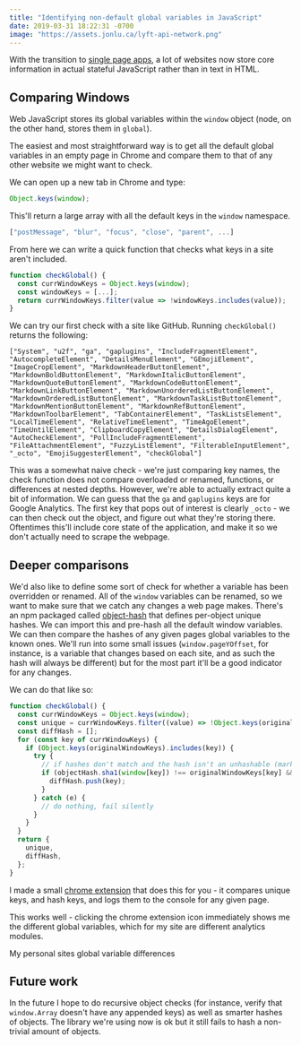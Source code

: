 ```yaml
---
title: "Identifying non-default global variables in JavaScript"
date: 2019-03-31 18:22:31 -0700
image: "https://assets.jonlu.ca/lyft-api-network.png"
---
```


With the transition to [single page apps](https://en.wikipedia.org/wiki/Single-page_application), a lot of websites now store core information in actual stateful JavaScript rather than in text in HTML.

## Comparing Windows

Web JavaScript stores its global variables within the `window` object (node, on the other hand, stores them in `global`).

The easiest and most straightforward way is to get all the default global variables in an empty page in Chrome and compare them to that of any other website we might want to check.

We can open up a new tab in Chrome and type:

```js
Object.keys(window);
```

This'll return a large array with all the default keys in the `window` namespace.

```js
["postMessage", "blur", "focus", "close", "parent", ...]
```

From here we can write a quick function that checks what keys in a site aren't included.

```js
function checkGlobal() {
  const currWindowKeys = Object.keys(window);
  const windowKeys = [...];
  return currWindowKeys.filter(value => !windowKeys.includes(value));
}
```

We can try our first check with a site like GitHub. Running `checkGlobal()` returns the following:

```
["System", "u2f", "ga", "gaplugins", "IncludeFragmentElement", "AutocompleteElement", "DetailsMenuElement", "GEmojiElement", "ImageCropElement", "MarkdownHeaderButtonElement", "MarkdownBoldButtonElement", "MarkdownItalicButtonElement", "MarkdownQuoteButtonElement", "MarkdownCodeButtonElement", "MarkdownLinkButtonElement", "MarkdownUnorderedListButtonElement", "MarkdownOrderedListButtonElement", "MarkdownTaskListButtonElement", "MarkdownMentionButtonElement", "MarkdownRefButtonElement", "MarkdownToolbarElement", "TabContainerElement", "TaskListsElement", "LocalTimeElement", "RelativeTimeElement", "TimeAgoElement", "TimeUntilElement", "ClipboardCopyElement", "DetailsDialogElement", "AutoCheckElement", "PollIncludeFragmentElement", "FileAttachmentElement", "FuzzyListElement", "FilterableInputElement", "_octo", "EmojiSuggesterElement", "checkGlobal"]
```

This was a somewhat naive check - we're just comparing key names, the check function does not compare overloaded or renamed, functions, or differences at nested depths. However, we're able to actually extract quite a bit of information. We can guess that the `ga` and `gaplugins` keys are for Google Analytics. The first key that pops out of interest is clearly `_octo` - we can then check out the object, and figure out what they're storing there. Oftentimes this'll include core state of the application, and make it so we don't actually need to scrape the webpage.

## Deeper comparisons

We'd also like to define some sort of check for whether a variable has been overridden or renamed. All of the `window` variables can be renamed, so we want to make sure that we catch any changes a web page makes. There's an npm packaged called [object-hash](https://www.npmjs.com/package/object-hash) that defines per-object unique hashes. We can import this and pre-hash all the default window variables. We can then compare the hashes of any given pages global variables to the known ones. We'll run into some small issues (`window.pageYOffset`, for instance, is a variable that changes based on each site, and as such the hash will always be different) but for the most part it'll be a good indicator for any changes.

We can do that like so:

```js
function checkGlobal() {
  const currWindowKeys = Object.keys(window);
  const unique = currWindowKeys.filter((value) => !Object.keys(originalWindowKeys).includes(value));
  const diffHash = [];
  for (const key of currWindowKeys) {
    if (Object.keys(originalWindowKeys).includes(key)) {
      try {
        // if hashes don't match and the hash isn't an unhashable (marked with _ above)
        if (objectHash.sha1(window[key]) !== originalWindowKeys[key] && originalWindowKeys[key] !== "_") {
          diffHash.push(key);
        }
      } catch (e) {
        // do nothing, fail silently
      }
    }
  }
  return {
    unique,
    diffHash,
  };
}
```

I made a small [chrome extension](https://github.com/jonluca/Window-Differ) that does this for you - it compares unique keys, and hash keys, and logs them to the console for any given page.

This works well - clicking the chrome extension icon immediately shows me the different global variables, which for my site are different analytics modules.

<CustomImage file="global-var-diff" footnote="Personal sites different global vars" />

<p className={"footnote"}>My personal sites global variable differences</p>

## Future work

In the future I hope to do recursive object checks (for instance, verify that `window.Array` doesn't have any appended keys) as well as smarter hashes of objects. The library we're using now is ok but it still fails to hash a non-trivial amount of objects.
